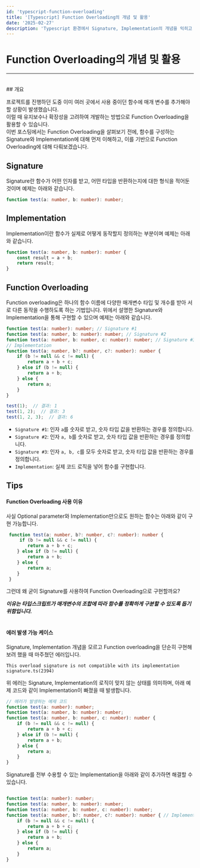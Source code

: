 ```yaml
---
id: 'typescript-function-overloading'
title: '[Typescript] Function Overloading의 개념 및 활용'
date: '2025-02-27'
description: 'Typescript 환경에서 Signature, Implementation의 개념을 익히고 Function Overloading을 활용해보기'
---
```


# Function Overloading의 개념 및 활용
---
<br />
## 개요

프로젝트를 진행하던 도중 이미 여러 곳에서 사용 중이던 함수에 매개 변수를 추가해야할 상황이 발생했습니다.<br />
이럴 때 유지보수나 확장성을 고려하여 개발하는 방법으로 Function Overloading을 활용할 수 있습니다.<br />
이번 포스팅에서는 Function Overloading을 살펴보기 전에, 함수를 구성하는 Signature와 Implementation에 대해 먼저 이해하고, 이를 기반으로 Function Overloading에 대해 다뤄보겠습니다.

<MdxDivider />

## Signature

Signature란 함수가 어떤 인자를 받고, 어떤 타입을 반환하는지에 대한 형식을 적어둔 것이며 예제는 아래와 같습니다.

```typescript
function test(a: number, b: number): number;
```

<MdxDivider />

## Implementation

Implementation이란 함수가 실제로 어떻게 동작할지 정의하는 부분이며 예제는 아래와 같습니다.

```typescript
function test(a: number, b: number): number {
	const result = a + b;
	return result;
}
```

<MdxDivider />

## Function Overloading

Function overloading은 하나의 함수 이름에 다양한 매개변수 타입 및 개수를 받아 서로 다른 동작을 수행하도록 하는 기법입니다. 위에서 설명한 Signature와 Implementation을 통해 구현할 수 있으며 예제는 아래와 같습니다.

```typescript
function test(a: number): number; // Signature #1
function test(a: number, b: number): number; // Signature #2
function test(a: number, b: number, c: number): number; // Signature #3
// Implementation
function test(a: number, b?: number, c?: number): number {
    if (b != null && c != null) {
        return a + b + c;
    } else if (b != null) {
        return a + b;
    } else {
        return a;
    }
}

test(1);  // 결과: 1
test(1, 2);  // 결과: 3
test(1, 2, 3);  // 결과: 6
```

- `Signature #1`: 인자 `a`를 숫자로 받고, 숫자 타입 값을 반환하는 경우를 정의합니다.
- `Signature #2`: 인자 `a, b`를 숫자로 받고, 숫자 타입 값을 반환하는 경우를 정의합니다.
- `Signature #3`: 인자 `a, b, c`를 모두 숫자로 받고, 숫자 타입 값을 반환하는 경우를 정의합니다.
- `Implementation`: 실제 코드 로직을 넣어 함수를 구현합니다.

<MdxDivider />

## Tips

#### Function Overloading 사용 이유

사실 Optional parameter와 Implementation만으로도 원하는 함수는 아래와 같이 구현 가능합니다.

```typescript
 function test(a: number, b?: number, c?: number): number {
     if (b != null && c != null) {
        return a + b + c;
    } else if (b != null) {
        return a + b;
    } else {
        return a;
    }
 }
```

그런데 왜 굳이 Signature를 사용하여 Function Overloading으로 구현할까요?<br />

***이유는 타입스크립트가 매개변수의 조합에 따라 함수를 정확하게 구분할 수 있도록 돕기 위함입니다.***
<br />
<br />
#### 에러 발생 가능 케이스

Signature, Implementation 개념을 모르고 Function overloading을 단순히 구현해보려 했을 때 마주쳤던 에러입니다.<br />
```
This overload signature is not compatible with its implementation signature.ts(2394)
```
위 에러는 Signature, Implementation의 로직이 맞지 않는 상태를 의미하며, 아래 예제 코드와 같이 Implementation이 빠졌을 때 발생합니다.

```typescript
// 에러가 발생하는 예제 코드
function test(a: number): number;
function test(a: number, b: number): number;
function test(a: number, b: number, c: number): number {
    if (b != null && c != null) {
        return a + b + c;
    } else if (b != null) {
        return a + b;
    } else {
        return a;
    }
}
```

Signature를 전부 수용할 수 있는 Implementation을 아래와 같이 추가하면 해결할 수 있습니다.

```typescript

function test(a: number): number;
function test(a: number, b: number): number;
function test(a: number, b: number, c: number): number;
function test(a: number, b?: number, c?: number): number { // Implementation 추가
    if (b != null && c != null) {
        return a + b + c;
    } else if (b != null) {
        return a + b;
    } else {
        return a;
    }
}
```